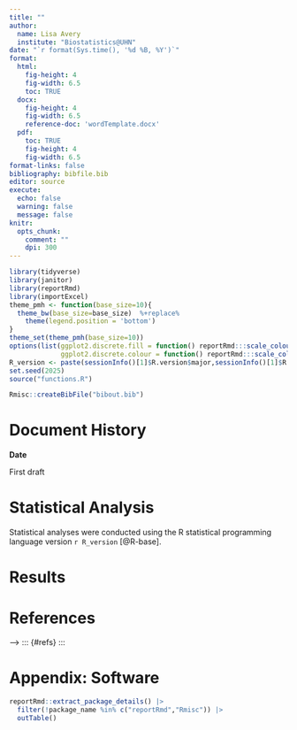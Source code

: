 ```yaml
---
title: ""
author: 
  name: Lisa Avery
  institute: "Biostatistics@UHN" 
date: "`r format(Sys.time(), '%d %B, %Y')`"
format:
  html:
    fig-height: 4
    fig-width: 6.5
    toc: TRUE
  docx:
    fig-height: 4
    fig-width: 6.5
    reference-doc: 'wordTemplate.docx'
  pdf:
    toc: TRUE
    fig-height: 4
    fig-width: 6.5
format-links: false
bibliography: bibfile.bib  
editor: source
execute: 
  echo: false
  warning: false
  message: false
knitr:
  opts_chunk: 
    comment: ""
    dpi: 300     
---
```


```r
library(tidyverse)
library(janitor)
library(reportRmd)
library(importExcel)
theme_pmh <- function(base_size=10){
  theme_bw(base_size=base_size)  %+replace% 
    theme(legend.position = 'bottom')
}
theme_set(theme_pmh(base_size=10))
options(list(ggplot2.discrete.fill = function() reportRmd:::scale_colour_reportRx(),
             ggplot2.discrete.colour = function() reportRmd:::scale_colour_reportRx()))
R_version <- paste(sessionInfo()[1]$R.version$major,sessionInfo()[1]$R.version$minor,sep=".")
set.seed(2025)
source("functions.R")

```

```r
Rmisc::createBibFile("bibout.bib")
```

# Document History

**Date**

First draft

# Statistical Analysis

Statistical analyses were conducted using the R statistical programming language version `r R_version` [@R-base].

# Results


# References
-->
::: {#refs}
:::

# Appendix: Software
```r
reportRmd::extract_package_details() |> 
  filter(!package_name %in% c("reportRmd","Rmisc")) |> 
  outTable()


```

